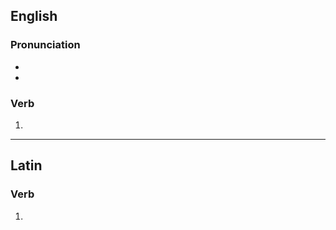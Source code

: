 ==English==

===Pronunciation===
* {{IPA|/kənˈfaɪdz/|lang=en}}
* {{rhymes|aɪdz|lang=en}}

===Verb===
{{head|en|verb form}}

# {{en-third-person singular of|confide}}

----

==Latin==

===Verb===
{{la-verb-form|cōnfīdēs}}

# {{inflection of|cōnfīdō||2|s|futr|actv|indc|lang=la}}